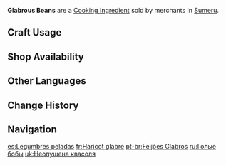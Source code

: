 {{Item Infobox
|id           = 100096
|image        = Item Glabrous Beans.png
|type         = Cooking Ingredients
|description  = A common legume in Teyvat with a light aroma. It can be prepared in a variety of ways, and is thus widely accepted by people all over the world.
|source1      = {{Sold By}}
|source2      = 
}}
'''Glabrous Beans''' are a [[Cooking Ingredient]] sold by merchants in [[Sumeru]].

==Craft Usage==
{{Craft Usage}}

==Shop Availability==
{{Shop Availability}}

==Other Languages==
{{Other Languages
|en      = Glabrous Beans
|zhs     = 秃秃豆
|zhs_rm  = Tūtū-dòu
|zht     = 禿禿豆
|zht_rm  = Tūtū-dòu
|zh_tl   = Bald-Bald Bean
|ja      = ツルツル豆
|ja_rm   = Tsurutsuru-mame
|ja_tl   = Smooth-Smooth Bean
|ko      = 반질반질콩
|ko_rm   = Banjilbanjil-kong
|ko_tl   = Smooth-Smooth Bean
|es      = Legumbres peladas
|es_tl   = Peeled Legumes
|fr      = Haricot glabre
|fr_tl   = Glabrous Bean
|ru      = Голые бобы
|ru_tl   = Naked Beans
|th      = Glabrous Beans
|vi      = Đậu Bóng
|vi_tl   = 
|de      = Kahle Bohnen
|de_tl   = Glabrous Beans
|id      = Glabrous Beans
|pt      = Feijões Glabros
|pt_tl   = 
|tr      = Tüysüz Fasulye
|tr_tl   = 
|it      = Fagioli glabri
|it_tl   = Glabrous Beans
}}

==Change History==
{{Change History|3.0}}

==Navigation==
{{Material Navbox|type=Crafting Materials}}

[[es:Legumbres peladas]]
[[fr:Haricot glabre]]
[[pt-br:Feijões Glabros]]
[[ru:Голые бобы]]
[[uk:Неопушена квасоля]]